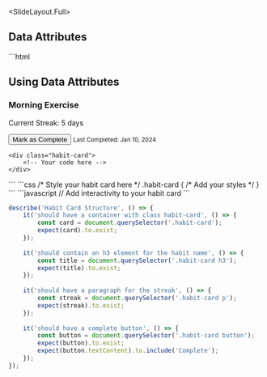 
<SlideLayout.Full>
## Data Attributes

<CodeDisplay>
  <File name="index.html">
```html
<!DOCTYPE html>
<html>
<head>
    <title>Data Attributes</title>
</head>
<body>
    <h2>Using Data Attributes</h2>
    <div class="habit-item" 
         data-habit-id="123"
         data-category="health"
         data-streak="5">
        <h3>Morning Exercise</h3>
        <p>Current Streak: 5 days</p>
        <button>Mark as Complete</button>
        <small>Last Completed: Jan 10, 2024</small>
    </div>
</body>
</html>
    <!-- TODO: Create a habit card with the following elements:
         1. A container div with class "habit-card"
         2. An h3 for the habit name
         3. A paragraph showing the current streak
         4. A button to mark as complete
         5. A small text showing last completed date
    -->
    
    <div class="habit-card">
        <!-- Your code here -->
    </div>
</body>
</html>
```
  </File>
  <File name="index.css">
```css
/* Style your habit card here */
.habit-card {
    /* Add your styles */
}
```
  </File>
  <File name="app.js">
```javascript
// Add interactivity to your habit card
```
  </File>
  <Tests>
    
```javascript
describe('Habit Card Structure', () => {
    it('should have a container with class habit-card', () => {
        const card = document.querySelector('.habit-card');
        expect(card).to.exist;
    });
    
    it('should contain an h3 element for the habit name', () => {
        const title = document.querySelector('.habit-card h3');
        expect(title).to.exist;
    });
    
    it('should have a paragraph for the streak', () => {
        const streak = document.querySelector('.habit-card p');
        expect(streak).to.exist;
    });
    
    it('should have a complete button', () => {
        const button = document.querySelector('.habit-card button');
        expect(button).to.exist;
        expect(button.textContent).to.include('Complete');
    });
});
```
    
  </Tests>
</CodeDisplay>
</SlideLayout.Full>